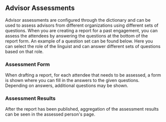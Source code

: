 
<Meta title="1. ANET User Stories/Linguist Assessments" />

## Advisor Assessments

Advisor assessments are configured through the dictionary and can be used to assess advisors from
different organizations using different sets of questions. When you are creating a report for a past
engagement, you can assess the attendees by answering the questions at the bottom of the report
form. An example of a question set can be found below. Here you can select the role of the linguist
and can answer different sets of questions based on that role.

### Assessment Form

When drafting a report, for each attendee that needs to be assessed, a form is shown where you can
fill in the answers to the given questions. Depending on answers, additional questions may be shown.

<Story name="Linguist assessment form">
  <LinguistAssessmentForm />
</Story>


### Assessment Results

After the report has been published, aggregation of the assessment results can be seen in the
assessed person's page.

<Story name="Linguist assessment results">
  <LinguistAssessmentResults />
</Story>
